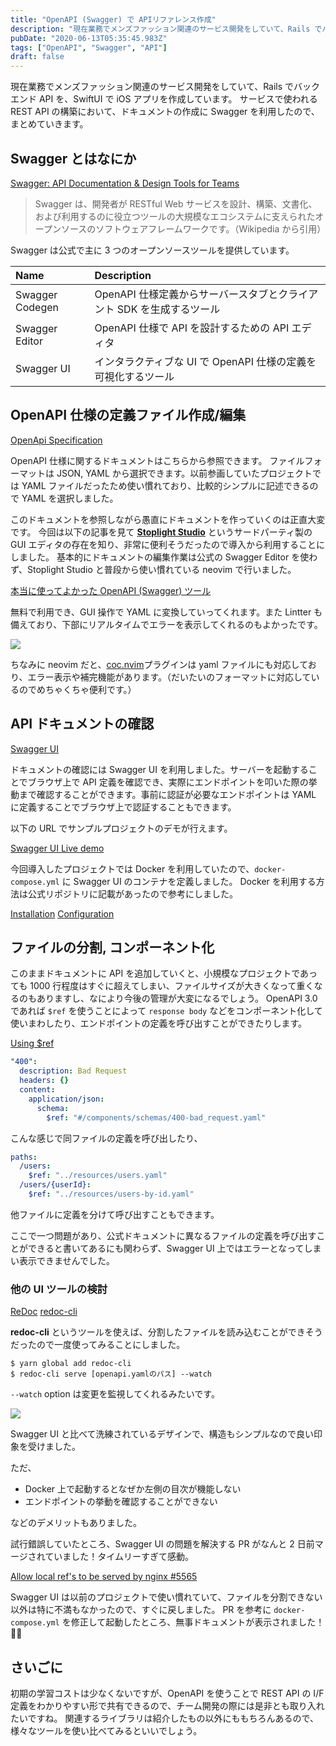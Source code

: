 ```yaml
---
title: "OpenAPI (Swagger) で APIリファレンス作成"
description: "現在業務でメンズファッション関連のサービス開発をしていて、Rails でバックエンド API を、SwiftUI で iOS アプリを作成しています。"
pubDate: "2020-06-13T05:35:45.983Z"
tags: ["OpenAPI", "Swagger", "API"]
draft: false
---
```


現在業務でメンズファッション関連のサービス開発をしていて、Rails でバックエンド API を、SwiftUI で iOS アプリを作成しています。
サービスで使われる REST API の構築において、ドキュメントの作成に Swagger を利用したので、まとめていきます。

## Swagger とはなにか

[Swagger: API Documentation & Design Tools for Teams](https://swagger.io/)

> Swagger は、開発者が RESTful Web サービスを設計、構築、文書化、および利用するのに役立つツールの大規模なエコシステムに支えられたオープンソースのソフトウェアフレームワークです。（Wikipedia から引用）

Swagger は公式で主に 3 つのオープンソースツールを提供しています。

| Name            | Description                                                           |
| :-------------- | :-------------------------------------------------------------------- |
| Swagger Codegen | OpenAPI 仕様定義からサーバースタブとクライアント SDK を生成するツール |
| Swagger Editor  | OpenAPI 仕様で API を設計するための API エディタ                      |
| Swagger UI      | インタラクティブな UI で OpenAPI 仕様の定義を可視化するツール         |

## OpenAPI 仕様の定義ファイル作成/編集

[OpenApi Specification](https://swagger.io/specification/)

OpenAPI 仕様に関するドキュメントはこちらから参照できます。
ファイルフォーマットは JSON, YAML から選択できます。以前参画していたプロジェクトでは YAML ファイルだったため使い慣れており、比較的シンプルに記述できるので YAML を選択しました。

このドキュメントを参照しながら愚直にドキュメントを作っていくのは正直大変です。
今回は以下の記事を見て [**Stoplight Studio**](https://stoplight.io/studio/) というサードパーティ製の GUI エディタの存在を知り、非常に便利そうだったので導入から利用することにしました。
基本的にドキュメントの編集作業は公式の Swagger Editor を使わず、Stoplight Studio と普段から使い慣れている neovim で行いました。

[本当に使ってよかった OpenAPI (Swagger) ツール](https://future-architect.github.io/articles/20191008/)

無料で利用でき、GUI 操作で YAML に変換していってくれます。また Lintter も備えており、下部にリアルタイムでエラーを表示してくれるのもよかったです。

![](/2020-06-13-15-36-51.png)

ちなみに neovim だと、[coc.nvim](https://github.com/neoclide/coc.nvim)プラグインは yaml ファイルにも対応しており、エラー表示や補完機能があります。（だいたいのフォーマットに対応しているのでめちゃくちゃ便利です。）

## API ドキュメントの確認

[Swagger UI](https://github.com/swagger-api/swagger-ui)

ドキュメントの確認には Swagger UI を利用しました。サーバーを起動することでブラウザ上で API 定義を確認でき、実際にエンドポイントを叩いた際の挙動まで確認することができます。事前に認証が必要なエンドポイントは YAML に定義することでブラウザ上で認証することもできます。

以下の URL でサンプルプロジェクトのデモが行えます。

[Swagger UI Live demo](https://petstore.swagger.io/?_ga=2.122476363.1130046274.1591578032-629257442.1591335808)

今回導入したプロジェクトでは Docker を利用していたので、`docker-compose.yml` に Swagger UI のコンテナを定義しました。
Docker を利用する方法は公式リポジトリに記載があったので参考にしました。

[Installation](https://github.com/swagger-api/swagger-ui/blob/master/docs/usage/installation.md)
[Configuration](https://github.com/swagger-api/swagger-ui/blob/master/docs/usage/configuration.md#docker)

## ファイルの分割, コンポーネント化

このままドキュメントに API を追加していくと、小規模なプロジェクトであっても 1000 行程度はすぐに超えてしまい、ファイルサイズが大きくなって重くなるのもありますし、なにより今後の管理が大変になるでしょう。
OpenAPI 3.0 であれば `$ref` を使うことによって `response body` などをコンポーネント化して使いまわしたり、エンドポイントの定義を呼び出すことができたりします。

[Using $ref](https://swagger.io/docs/specification/using-ref/)

```yaml
"400":
  description: Bad Request
  headers: {}
  content:
    application/json:
      schema:
        $ref: "#/components/schemas/400-bad_request.yaml"
```

こんな感じで同ファイルの定義を呼び出したり、

```yaml
paths:
  /users:
    $ref: "../resources/users.yaml"
  /users/{userId}:
    $ref: "../resources/users-by-id.yaml"
```

他ファイルに定義を分けて呼び出すこともできます。

ここで一つ問題があり、公式ドキュメントに異なるファイルの定義を呼び出すことができると書いてあるにも関わらず、Swagger UI 上ではエラーとなってしまい表示できませんでした。

### 他の UI ツールの検討

[ReDoc](https://github.com/Redocly/redoc)
[redoc-cli](https://github.com/Redocly/redoc/blob/master/cli/README.md)

**redoc-cli** というツールを使えば、分割したファイルを読み込むことができそうだったので一度使ってみることにしました。

```shell
$ yarn global add redoc-cli
$ redoc-cli serve [openapi.yamlのパス] --watch
```

`--watch` option は変更を監視してくれるみたいです。

![](/2020-06-13-16-50-59.png)

Swagger UI と比べて洗練されているデザインで、構造もシンプルなので良い印象を受けました。

ただ、

- Docker 上で起動するとなぜか左側の目次が機能しない
- エンドポイントの挙動を確認することができない

などのデメリットもありました。

試行錯誤していたところ、Swagger UI の問題を解決する PR がなんと 2 日前マージされていました！タイムリーすぎて感動。

[Allow local ref's to be served by nginx #5565](https://github.com/swagger-api/swagger-ui/pull/5565)

Swagger UI は以前のプロジェクトで使い慣れていて、ファイルを分割できない以外は特に不満もなかったので、すぐに戻しました。
PR を参考に `docker-compose.yml` を修正して起動したところ、無事ドキュメントが表示されました！🎉🎉

## さいごに

初期の学習コストは少なくないですが、OpenAPI を使うことで REST API の I/F 定義をわかりやすい形で共有できるので、チーム開発の際には是非とも取り入れたいですね。
関連するライブラリは紹介したもの以外にももちろんあるので、様々なツールを使い比べてみるといいでしょう。
